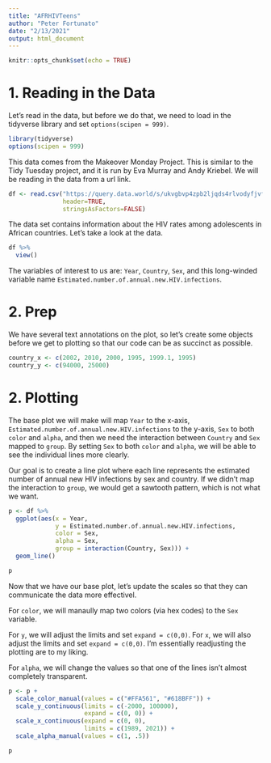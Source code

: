 ```yaml
---
title: "AFRHIVTeens"
author: "Peter Fortunato"
date: "2/13/2021"
output: html_document
---
```


```r
knitr::opts_chunk$set(echo = TRUE)
```

# 1. Reading in the Data

Let's read in the data, but before we do that, we need to load in the tidyverse library and set `options(scipen = 999)`.

```r
library(tidyverse)
options(scipen = 999)
```

This data comes from the Makeover Monday Project. This is similar to the Tidy Tuesday project, and it is run by Eva Murray and Andy Kriebel. We will be reading in the data from a url link.

```r
df <- read.csv("https://query.data.world/s/ukvgbvp4zpb2ljqds4rlvodyfjvfwk", 
               header=TRUE, 
               stringsAsFactors=FALSE)
```

The data set contains information about the HIV rates among adolescents in African countries. Let's take a look at the data.

```r
df %>%
  view()
```

The variables of interest to us are: `Year`, `Country`, `Sex`, and this long-winded variable name `Estimated.number.of.annual.new.HIV.infections`. 

# 2. Prep

We have several text annotations on the plot, so let's create some objects before we get to plotting so that our code can be as succinct as possible.

```r
country_x <- c(2002, 2010, 2000, 1995, 1999.1, 1995)
country_y <- c(94000, 25000)
```


# 2. Plotting

The base plot we will make will map `Year` to the x-axis, `Estimated.number.of.annual.new.HIV.infections` to the y-axis, `Sex` to both `color` and `alpha`, and then we need the interaction between `Country` and `Sex` mapped to `group`. By setting `Sex` to both `color` and `alpha`, we will be able to see the individual lines more clearly.

Our goal is to create a line plot where each line represents the estimated number of annual new HIV infections by sex and country. If we didn't map the interaction to `group`, we would get a sawtooth pattern, which is not what we want.

```r
p <- df %>%
  ggplot(aes(x = Year, 
             y = Estimated.number.of.annual.new.HIV.infections,
             color = Sex,
             alpha = Sex,
             group = interaction(Country, Sex))) +
  geom_line()

p
```

Now that we have our base plot, let's update the scales so that they can communicate the data more effectivel.

For `color`, we will manaully map two colors (via hex codes) to the `Sex` variable.

For `y`, we will adjust the limits and set `expand = c(0,0)`. For `x`, we will also adjust the limits and set `expand = c(0,0)`. I'm essentially readjusting the plotting are to my liking.

For `alpha`, we will change the values so that one of the lines isn't almost completely transparent.

```r
p <- p +
  scale_color_manual(values = c("#FFA561", "#618BFF")) +
  scale_y_continuous(limits = c(-2000, 100000),
                     expand = c(0, 0)) +
  scale_x_continuous(expand = c(0, 0),
                     limits = c(1989, 2021)) +
  scale_alpha_manual(values = c(1, .5))

p
```

